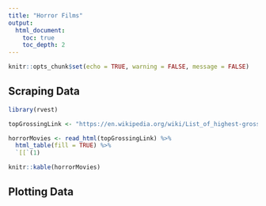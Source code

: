 ```yaml
---
title: "Horror Films"
output:
  html_document:
    toc: true
    toc_depth: 2
---
```


```r
knitr::opts_chunk$set(echo = TRUE, warning = FALSE, message = FALSE)
```

## Scraping Data

```r
library(rvest)

topGrossingLink <- "https://en.wikipedia.org/wiki/List_of_highest-grossing_horror_films"

horrorMovies <- read_html(topGrossingLink) %>% 
  html_table(fill = TRUE) %>% 
  `[[`(1)

knitr::kable(horrorMovies)
```

## Plotting Data

```r

```

